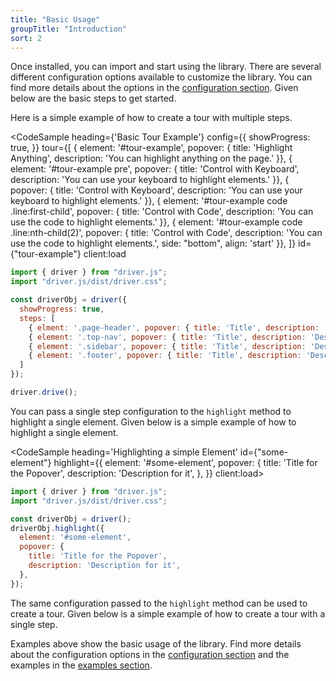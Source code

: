 ```yaml
---
title: "Basic Usage"
groupTitle: "Introduction"
sort: 2
---
```



Once installed, you can import and start using the library. There are several different configuration options available to customize the library. You can find more details about the options in the [configuration section](/docs/configuration). Given below are the basic steps to get started.

Here is a simple example of how to create a tour with multiple steps.

<CodeSample
  heading={'Basic Tour Example'}
  config={{
    showProgress: true,
  }}
  tour={[
    { element: '#tour-example', popover: { title: 'Highlight Anything', description: 'You can highlight anything on the page.' }},
    { element: '#tour-example pre', popover: { title: 'Control with Keyboard', description: 'You can use your keyboard to highlight elements.' }},
    { popover: { title: 'Control with Keyboard', description: 'You can use your keyboard to highlight elements.' }},
    { element: '#tour-example code .line:first-child', popover: { title: 'Control with Code', description: 'You can use the code to highlight elements.' }},
    { element: '#tour-example code .line:nth-child(2)', popover: { title: 'Control with Code', description: 'You can use the code to highlight elements.', side: "bottom", align: 'start' }},
  ]}
  id={"tour-example"}
  client:load
>
```js
import { driver } from "driver.js";
import "driver.js/dist/driver.css";

const driverObj = driver({
  showProgress: true,
  steps: [
    { elment: '.page-header', popover: { title: 'Title', description: 'Description' } },
    { element: '.top-nav', popover: { title: 'Title', description: 'Description' } },
    { element: '.sidebar', popover: { title: 'Title', description: 'Description' } },
    { element: '.footer', popover: { title: 'Title', description: 'Description' } },
  ]
});

driver.drive();
```
</CodeSample>

You can pass a single step configuration to the `highlight` method to highlight a single element. Given below is a simple example of how to highlight a single element.

<CodeSample heading='Highlighting a simple Element' id={"some-element"} highlight={{
  element: '#some-element',
  popover: {
    title: 'Title for the Popover',
    description: 'Description for it',
  },
}} client:load>
```js
import { driver } from "driver.js";
import "driver.js/dist/driver.css";

const driverObj = driver();
driverObj.highlight({
  element: '#some-element',
  popover: {
    title: 'Title for the Popover',
    description: 'Description for it',
  },
});
```
</CodeSample>

The same configuration passed to the `highlight` method can be used to create a tour. Given below is a simple example of how to create a tour with a single step.

Examples above show the basic usage of the library. Find more details about the configuration options in the [configuration section](/docs/configuration) and the examples in the [examples section](/docs/examples).